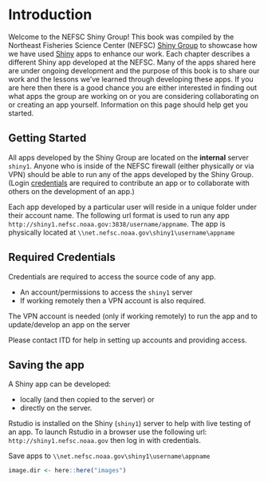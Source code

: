 # Introduction

Welcome to the NEFSC Shiny Group! This book was compiled by the Northeast Fisheries Science Center (NEFSC) [Shiny Group](#group) to showcase how we have used [Shiny](https://shiny.rstudio.com/) apps to enhance our work. Each chapter describes a different Shiny app developed at the NEFSC. Many of the apps shared here are under ongoing development and the purpose of this book is to share our work and the lessons we've learned through developing these apps. If you are here then there is a good chance you are either interested in finding out what apps the group are working on or you are considering collaborating on or creating an app yourself. Information on this page should help get you started.

## Getting Started

All apps developed by the Shiny Group are located on the **internal** server `shiny1`. Anyone who is inside of the NEFSC firewall (either physically or via VPN) should be able to run any of the apps developed by the Shiny Group. (Login [credentials](#creds) are required to contribute an app or to collaborate with others on the development of an app.) 

Each app developed by a particular user will reside in a unique folder under their account name. The following url format is used to run any app `http://shiny1.nefsc.noaa.gov:3838/username/appname`. The app is physically located at `\\net.nefsc.noaa.gov\shiny1\username\appname` 

## Required Credentials {#creds}

Credentials are required to access the source code of any app.

* An account/permissions to access the `shiny1` server
* If working remotely then a VPN account is also required.

The VPN account is needed (only if working remotely) to run the app and to update/develop an app on the server

Please contact ITD for help in setting up accounts and providing access.

## Saving the app

A Shiny app can be developed:

* locally (and then copied to the server) or
* directly on the server. 

Rstudio is installed on the Shiny (`shiny1`) server to help with live testing of an app. To launch Rstudio in a browser use the following url: `http://shiny1.nefsc.noaa.gov` then log in with credentials.

Save apps to `\\net.nefsc.noaa.gov\shiny1\username\appname`








```r
image.dir <- here::here("images")
```




